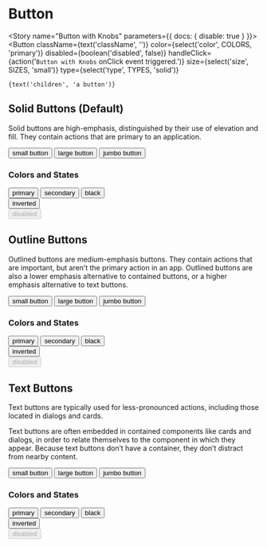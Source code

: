 


<Meta component={Button} title="Components/Atoms/Button" />

# Button
<Description of={Button} />
<ArgsTable of={Button} />

<Story name="Button with Knobs" parameters={{ docs: { disable: true } }}>
  <Button
    className={text('className', '')}
    color={select('color', COLORS, 'primary')}
    disabled={boolean('disabled', false)}
    handleClick={action('`Button with Knobs` onClick event triggered.')}
    size={select('size', SIZES, 'small')}
    type={select('type', TYPES, 'solid')}
  >
    {text('children', 'a button')}
  </Button>
</Story>

## Solid Buttons (Default)
Solid buttons are high-emphasis, distinguished by their use of elevation and fill. They contain actions that are primary to an application.

<Canvas>
  <Story name="Solid Small">
    <Button
      handleClick={action("`Solid Small Button` onClick event triggered.`")}
      size="small"
    >
      small button
    </Button>
  </Story>
  <Story name="Solid Large (Default)">
    <Button
      handleClick={action("`Solid Large Button` onClick event triggered.`")}
      size="large"
    >
      large button
    </Button>
  </Story>
  <Story name="Solid Jumbo">
    <Button
      handleClick={action("`Solid Jumbo Button` onClick event triggered.`")}
      size="jumbo"
    >
      jumbo button
    </Button>
  </Story>
</Canvas>

### Colors and States
<Canvas>
  <Story name="Solid Primary (Default)">
    <Button
      color="primary"
      handleClick={action("`Solid Primary Button` onClick event triggered.`")}
      size="small"
    >
      primary
    </Button>
  </Story>
  <Story name="Solid Secondary">
    <Button
      color="secondary"
      handleClick={action("`Solid Secondary Button` onClick event triggered.`")}
      size="small"
    >
      secondary
    </Button>
  </Story>
  <Story name="Solid Black">
    <Button
      color="black"
      handleClick={action("`Solid Black Button` onClick event triggered.`")}
      size="small"
    >
      black
    </Button>
  </Story>
  <Story name="Solid Inverted">
    <div style={{backgroundColor:'black'}}>
      <Button
        color="inverted"
        handleClick={action("`Solid Inverted Button` onClick event triggered.`")}
        size="small"
      >
        inverted
      </Button>
    </div>
  </Story>
  <Story name="Solid Disabled">
    <Button
      disabled={true}
      handleClick={action("`Solid Disabled Button` onClick event triggered.`")}
      size="small"
    >
      disabled
    </Button>
  </Story>
</Canvas>

## Outline Buttons
Outlined buttons are medium-emphasis buttons. They contain actions that are important, but aren’t the primary action in an app. Outlined buttons are also a lower emphasis alternative to contained buttons, or a higher emphasis alternative to text buttons.

<Canvas>
  <Story name="Outline Small">
    <Button
      handleClick={action("`Outline Small Button` onClick event triggered.`")}
      size="small"
      type="outline"
    >
      small button
    </Button>
  </Story>
  <Story name="Outline Large (Default)">
    <Button
      handleClick={action("`Outline Large Button` onClick event triggered.`")}
      size="large"
      type="outline"
    >
      large button
    </Button>
  </Story>
  <Story name="Outline Jumbo">
    <Button
      handleClick={action("`Outline Jumbo Button` onClick event triggered.`")}
      size="jumbo"
      type="outline"
    >
      jumbo button
    </Button>
  </Story>
</Canvas>

### Colors and States
<Canvas>
  <Story name="Outline Primary (Default)">
    <Button
      color="primary"
      handleClick={action("`Outline Primary Button` onClick event triggered.`")}
      size="small"
      type="outline"
    >
      primary
    </Button>
  </Story>
  <Story name="Outline Secondary">
    <Button
      color="secondary"
      handleClick={action("`Outline Secondary Button` onClick event triggered.`")}
      size="small"
      type="outline"
    >
      secondary
    </Button>
  </Story>
  <Story name="Outline Black">
    <Button
      color="black"
      handleClick={action("`Outline Black Button` onClick event triggered.`")}
      size="small"
      type="outline"
    >
      black
    </Button>
  </Story>
  <Story name="Outline Inverted">
    <div style={{backgroundColor: 'black'}}>
      <Button
        color="inverted"
        handleClick={action("`Outline Inverted Button` onClick event triggered.`")}
        size="small"
        type="outline"
      >
        inverted
      </Button>
    </div>
  </Story>
  <Story name="Outline Disabled">
    <Button
      disabled={true}
      handleClick={action("`Outline Disabled Button` onClick event triggered.`")}
      size="small"
      type="outline"
    >
      disabled
    </Button>
  </Story>
</Canvas>

## Text Buttons
Text buttons are typically used for less-pronounced actions, including those located in dialogs and cards.

Text buttons are often embedded in contained components like cards and dialogs, in order to relate themselves to the component in which they appear. Because text buttons don’t have a container, they don’t distract from nearby content.

<Canvas>
  <Story name="Text Small">
    <Button
      handleClick={action("`Text Small Button` onClick event triggered.`")}
      size="small"
      type="text"
    >
      small button
    </Button>
  </Story>
  <Story name="Text Large (Default)">
    <Button
      handleClick={action("`Text Large Button` onClick event triggered.`")}
      size="large"
      type="text"
    >
      large button
    </Button>
  </Story>
  <Story name="Text Jumbo">
    <Button
      handleClick={action("`Text Jumbo Button` onClick event triggered.`")}
      size="jumbo"
      type="text"
    >
      jumbo button
    </Button>
  </Story>
</Canvas>

### Colors and States
<Canvas>
  <Story name="Text Primary (Default)">
    <Button
      color="primary"
      handleClick={action("`Text Primary Button` onClick event triggered.`")}
      size="small"
      type="text"
    >
      primary
    </Button>
  </Story>
  <Story name="Text Secondary">
    <Button
      color="secondary"
      handleClick={action("`Text Secondary Button` onClick event triggered.`")}
      size="small"
      type="text"
    >
      secondary
    </Button>
  </Story>
  <Story name="Text Black">
    <Button
      color="black"
      handleClick={action("`Text Black Button` onClick event triggered.`")}
      size="small"
      type="text"
    >
      black
    </Button>
  </Story>
  <Story name="Text Inverted">
    <div style={{backgroundColor: 'black'}}>
      <Button
        color="inverted"
        handleClick={action("`Text Inverted Button` onClick event triggered.`")}
        size="small"
        type="text"
      >
        inverted
      </Button>
    </div>
  </Story>
  <Story name="Text Disabled">
    <Button
      disabled={true}
      handleClick={action("`Text Disabled Button` onClick event triggered.`")}
      size="small"
      type="text"
    >
      disabled
    </Button>
  </Story>
</Canvas>
